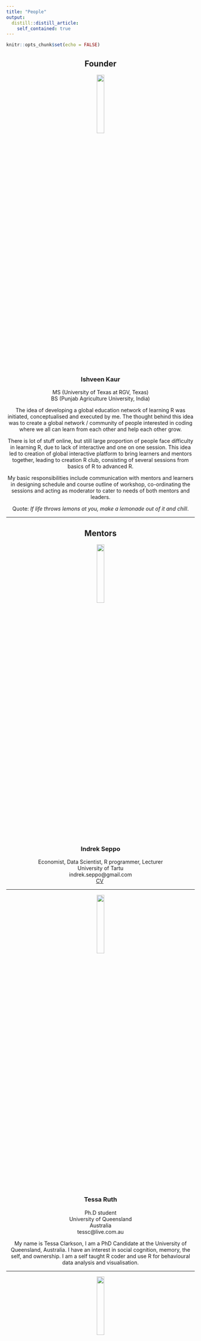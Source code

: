 ```yaml
---
title: "People"
output: 
  distill::distill_article:
    self_contained: true
---
```


```r
knitr::opts_chunk$set(echo = FALSE)
```

<center>

## Founder

![](assets/images/female.png){width="20%"}\


### Ishveen Kaur\
MS (University of Texas at RGV, Texas)\
BS (Punjab Agriculture University, India)\

The idea of developing a global education network of learning R was initiated, conceptualised and executed by me. The thought behind this idea was to create a global network / community of people interested in coding where we all can learn from each other and help each other grow.\

There is lot of stuff online, but still large proportion of people face difficulty in learning R, due to lack of interactive and one on one session. This idea led to creation of global interactive platform to bring learners and mentors together, leading to creation R club, consisting of several sessions from basics of R to advanced R.\

My basic responsibilities include communication with mentors and learners in designing schedule and course outline of workshop, co-ordinating the sessions and acting as moderator to cater to needs of both mentors and leaders.\

Quote: *If life throws lemons at you, make a lemonade out of it and chill*.


***

## Mentors

![](assets/images/indrek.jpg){width="20%"}\

### Indrek Seppo\
Economist, Data Scientist, R programmer, Lecturer\
University of Tartu\
indrek.seppo@gmail.com\
[CV](R_Eng_2020/CV_IndrekSeppo_eng.pdf)\  

***

![](assets/images/female.png){width="20%"}\

### Tessa Ruth\

Ph.D student\
University of Queensland\
Australia\
tessc@live.com.au\

My name is Tessa Clarkson, I am a PhD Candidate at the University of Queensland, Australia. I have an interest in social cognition, memory, the self, and ownership. I am a self taught R coder and use R for behavioural data analysis and visualisation.\

***

![](assets/images/male.png){width="20%"}\

### Faustino Delgado Camacho\
Genotypic Data Analyst\
\
Mexico\
faustdelcam@gmail.com\
Genotypic Data Analyst at CIMMYT (CGIAR)

Biotechnologist/ Bioinformatician with vast experience in QC/Curation, analysis and management of genotypic and phenotypic data from Wheat and Maize.I also have experience with LIMS and GIS data.My main programming language of expertise is R, although I also use SQL and Python very frequently\
***

![](assets/images/elijah.png){width="20%"}\

### Elijah Appiah\
Ghana\
Economist by profession, and passionate about Data Science and AI.\

*Technical Skills*: Excel, SPSS, Stata, Eviews, Python, R, Tableau, Power BI, Google, TensorFlow.\

*Skills in R*: Basics in R, Data Types and Structures, Data Manipulation and Wrangling, Statistical Analysis, Tidyverse, Tidymodels for Machine Learning, Blogdown, Markdown, Shiny Web Applications, Time Series Analysis.\

appiahelijah497897@gmail.com\

</center>


## Webmasters {.appendix}

:::::: {style="display: flex; "}

::: {.column width="25%"}

![](assets/images/profile.png){width="80%"}

:::

::: {.column width="75%}

#### KAMARUL ARIFFIN MANSOR\
Designation: Senior Lecturer (Applied Statistics)\
Affiliation: MARA University of Technology, Malaysia\
Email: kamarul.ariffin.167118@gmail.com\
[Website](https://ariff118.github.io/kamansor.github.io/)

:::

::::::

